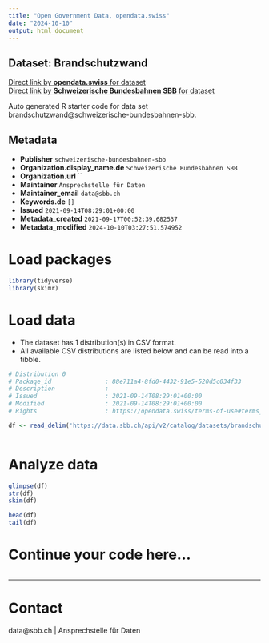 ```yaml
---
title: "Open Government Data, opendata.swiss"
date: "2024-10-10"
output: html_document
---
```


## Dataset: Brandschutzwand



[Direct link by **opendata.swiss** for dataset](https://opendata.swiss/de/dataset/brandschutzwand)<br>
[Direct link by **Schweizerische Bundesbahnen SBB** for dataset](https://data.sbb.ch/explore/dataset/brandschutzwand/)

Auto generated R starter code for data set brandschutzwand@schweizerische-bundesbahnen-sbb.

## Metadata

- **Publisher** `schweizerische-bundesbahnen-sbb`
- **Organization.display_name.de** `Schweizerische Bundesbahnen SBB`
- **Organization.url** ``
- **Maintainer** `Ansprechstelle für Daten`
- **Maintainer_email** `data@sbb.ch`
- **Keywords.de** `[]`
- **Issued** `2021-09-14T08:29:01+00:00`
- **Metadata_created** `2021-09-17T00:52:39.682537`
- **Metadata_modified** `2024-10-10T03:27:51.574952`


# Load packages

```r

library(tidyverse)
library(skimr)

```

# Load data

-   The dataset has 1 distribution(s) in CSV format.
-   All available CSV distributions are listed below and can be read into a tibble.

```r

# Distribution 0
# Package_id               : 88e711a4-8fd0-4432-91e5-520d5c034f33
# Description              : 
# Issued                   : 2021-09-14T08:29:01+00:00
# Modified                 : 2021-09-14T08:29:01+00:00
# Rights                   : https://opendata.swiss/terms-of-use#terms_by

df <- read_delim('https://data.sbb.ch/api/v2/catalog/datasets/brandschutzwand/exports/csv?use_labels=true')



```

# Analyze data

```r

glimpse(df)
str(df)
skim(df)

head(df)
tail(df)

```

# Continue your code here...

```r

```

------------------------------------------------------------------------

# Contact

data@sbb.ch | Ansprechstelle für Daten
